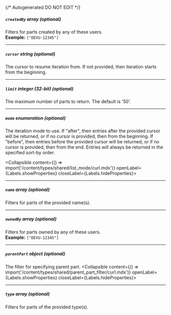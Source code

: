 {/* Autogenerated DO NOT EDIT  */}

##### `createdBy` _array (optional)_
Filters for parts created by any of these users.
<br/>
**Example:** `["DEVU-12345"]`

---
##### `cursor` _string (optional)_
The cursor to resume iteration from. If not provided, then
iteration starts from the beginning.


---
##### `limit` _integer (32-bit) (optional)_
The maximum number of parts to return. The default is '50'.


---
##### `mode` _enumeration (optional)_
The iteration mode to use. If "after", then entries after the provided
cursor will be returned, or if no cursor is provided, then from the
beginning. If "before", then entries before the provided cursor will be
returned, or if no cursor is provided, then from the end. Entries will
always be returned in the specified sort\-by order.

<Collapsible content={() => import('/content/types/shared/list_mode/curl.mdx')} openLabel={Labels.showProperties} closeLabel={Labels.hideProperties}>
</Collapsible>

---
##### `name` _array (optional)_
Filters for parts of the provided name(s).

---
##### `ownedBy` _array (optional)_
Filters for parts owned by any of these users.
<br/>
**Example:** `["DEVU-12345"]`

---
##### `parentPart` _object (optional)_
The filter for specifying parent part.
<Collapsible content={() => import('/content/types/shared/parent_part_filter/curl.mdx')} openLabel={Labels.showProperties} closeLabel={Labels.hideProperties}>
</Collapsible>

---
##### `type` _array (optional)_
Filters for parts of the provided type(s).


